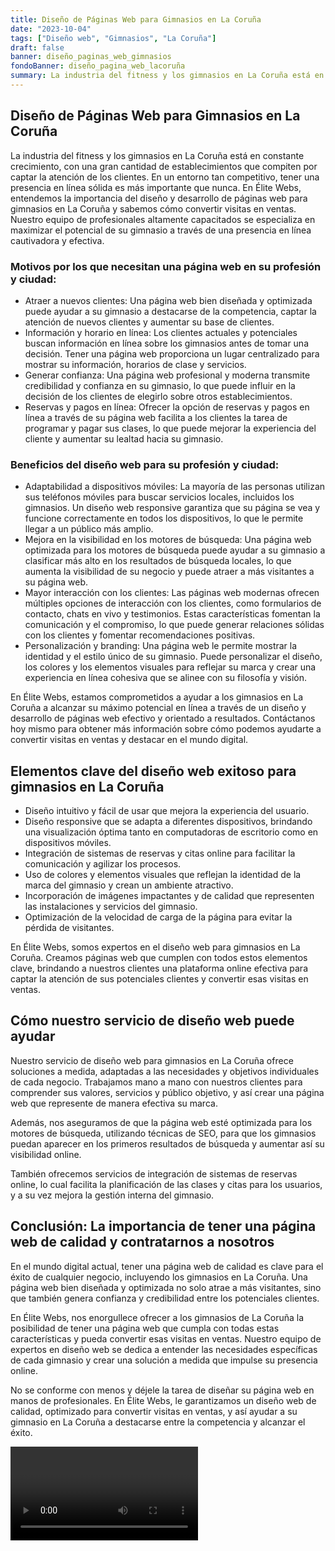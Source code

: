 ```yaml
---
title: Diseño de Páginas Web para Gimnasios en La Coruña
date: "2023-10-04"
tags: ["Diseño web", "Gimnasios", "La Coruña"]
draft: false
banner: diseño_paginas_web_gimnasios
fondoBanner: diseño_pagina_web_lacoruña
summary: La industria del fitness y los gimnasios en La Coruña está en constante crecimiento, con una gran cantidad de establecimientos que compiten por captar la atención de los clientes. En un entorno tan competitivo, tener una presencia en línea sólida es más importante que nunca. En Élite Webs, entendemos la importancia del diseño y desarrollo de páginas web para gimnasios en La Coruña y sabemos cómo convertir visitas en ventas. Nuestro equipo de profesionales altamente capacitados se especializa en maximizar el potencial de su gimnasio a través de una presencia en línea cautivadora y efectiva.
---
```



## Diseño de Páginas Web para Gimnasios en La Coruña

La industria del fitness y los gimnasios en La Coruña está en constante crecimiento, con una gran cantidad de establecimientos que compiten por captar la atención de los clientes. En un entorno tan competitivo, tener una presencia en línea sólida es más importante que nunca. En Élite Webs, entendemos la importancia del diseño y desarrollo de páginas web para gimnasios en La Coruña y sabemos cómo convertir visitas en ventas. Nuestro equipo de profesionales altamente capacitados se especializa en maximizar el potencial de su gimnasio a través de una presencia en línea cautivadora y efectiva.

### Motivos por los que necesitan una página web en su profesión y ciudad:

- Atraer a nuevos clientes: Una página web bien diseñada y optimizada puede ayudar a su gimnasio a destacarse de la competencia, captar la atención de nuevos clientes y aumentar su base de clientes.
- Información y horario en línea: Los clientes actuales y potenciales buscan información en línea sobre los gimnasios antes de tomar una decisión. Tener una página web proporciona un lugar centralizado para mostrar su información, horarios de clase y servicios.
- Generar confianza: Una página web profesional y moderna transmite credibilidad y confianza en su gimnasio, lo que puede influir en la decisión de los clientes de elegirlo sobre otros establecimientos.
- Reservas y pagos en línea: Ofrecer la opción de reservas y pagos en línea a través de su página web facilita a los clientes la tarea de programar y pagar sus clases, lo que puede mejorar la experiencia del cliente y aumentar su lealtad hacia su gimnasio.

### Beneficios del diseño web para su profesión y ciudad:

- Adaptabilidad a dispositivos móviles: La mayoría de las personas utilizan sus teléfonos móviles para buscar servicios locales, incluidos los gimnasios. Un diseño web responsive garantiza que su página se vea y funcione correctamente en todos los dispositivos, lo que le permite llegar a un público más amplio.
- Mejora en la visibilidad en los motores de búsqueda: Una página web optimizada para los motores de búsqueda puede ayudar a su gimnasio a clasificar más alto en los resultados de búsqueda locales, lo que aumenta la visibilidad de su negocio y puede atraer a más visitantes a su página web.
- Mayor interacción con los clientes: Las páginas web modernas ofrecen múltiples opciones de interacción con los clientes, como formularios de contacto, chats en vivo y testimonios. Estas características fomentan la comunicación y el compromiso, lo que puede generar relaciones sólidas con los clientes y fomentar recomendaciones positivas.
- Personalización y branding: Una página web le permite mostrar la identidad y el estilo único de su gimnasio. Puede personalizar el diseño, los colores y los elementos visuales para reflejar su marca y crear una experiencia en línea cohesiva que se alinee con su filosofía y visión.

En Élite Webs, estamos comprometidos a ayudar a los gimnasios en La Coruña a alcanzar su máximo potencial en línea a través de un diseño y desarrollo de páginas web efectivo y orientado a resultados. Contáctanos hoy mismo para obtener más información sobre cómo podemos ayudarte a convertir visitas en ventas y destacar en el mundo digital.

<GifSeo />

<Cta />

## Elementos clave del diseño web exitoso para gimnasios en La Coruña

- Diseño intuitivo y fácil de usar que mejora la experiencia del usuario.
- Diseño responsive que se adapta a diferentes dispositivos, brindando una visualización óptima tanto en computadoras de escritorio como en dispositivos móviles.
- Integración de sistemas de reservas y citas online para facilitar la comunicación y agilizar los procesos.
- Uso de colores y elementos visuales que reflejan la identidad de la marca del gimnasio y crean un ambiente atractivo.
- Incorporación de imágenes impactantes y de calidad que representen las instalaciones y servicios del gimnasio.
- Optimización de la velocidad de carga de la página para evitar la pérdida de visitantes.

En Élite Webs, somos expertos en el diseño web para gimnasios en La Coruña. Creamos páginas web que cumplen con todos estos elementos clave, brindando a nuestros clientes una plataforma online efectiva para captar la atención de sus potenciales clientes y convertir esas visitas en ventas.

## Cómo nuestro servicio de diseño web puede ayudar

Nuestro servicio de diseño web para gimnasios en La Coruña ofrece soluciones a medida, adaptadas a las necesidades y objetivos individuales de cada negocio. Trabajamos mano a mano con nuestros clientes para comprender sus valores, servicios y público objetivo, y así crear una página web que represente de manera efectiva su marca.

Además, nos aseguramos de que la página web esté optimizada para los motores de búsqueda, utilizando técnicas de SEO, para que los gimnasios puedan aparecer en los primeros resultados de búsqueda y aumentar así su visibilidad online.

También ofrecemos servicios de integración de sistemas de reservas online, lo cual facilita la planificación de las clases y citas para los usuarios, y a su vez mejora la gestión interna del gimnasio.

## Conclusión: La importancia de tener una página web de calidad y contratarnos a nosotros

En el mundo digital actual, tener una página web de calidad es clave para el éxito de cualquier negocio, incluyendo los gimnasios en La Coruña. Una página web bien diseñada y optimizada no solo atrae a más visitantes, sino que también genera confianza y credibilidad entre los potenciales clientes.

En Élite Webs, nos enorgullece ofrecer a los gimnasios de La Coruña la posibilidad de tener una página web que cumpla con todas estas características y pueda convertir esas visitas en ventas. Nuestro equipo de expertos en diseño web se dedica a entender las necesidades específicas de cada gimnasio y crear una solución a medida que impulse su presencia online.

No se conforme con menos y déjele la tarea de diseñar su página web en manos de profesionales. En Élite Webs, le garantizamos un diseño web de calidad, optimizado para convertir visitas en ventas, y así ayudar a su gimnasio en La Coruña a destacarse entre la competencia y alcanzar el éxito.

<Video />

<CtaBot job="Gimnasios" city="La Coruña" />

<Gmaps query="La Coruña+españa+maps" />

